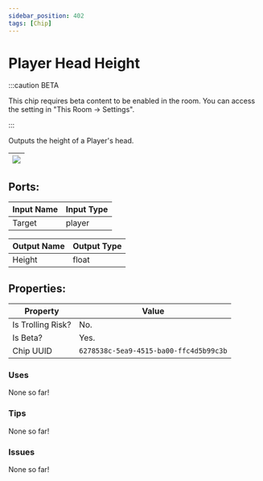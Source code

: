 ```yaml
---
sidebar_position: 402
tags: [Chip]
---
```


# Player Head Height
:::caution BETA

This chip requires beta content to be enabled in the room. You can access the setting in "This Room -> Settings".

:::

Outputs the height of a Player's head.

| ![](https://images-ext-2.discordapp.net/external/MPmIaQzlEPmgGWlgi-WxBBXt0Bjv_zWPkg1y1f_sy3s/https/www.recroomcircuits.com/image/circuit/absolute-value?width=206&height=108) |
|-----|

## Ports:

| Input Name | Input Type |
|-----------|-----------|
| Target | player |

| Output Name | Output Type |
|-----------|-----------|
| Height | float |

## Properties:

| Property  | Value |
|-------------------|-----------|
| Is Trolling Risk? | No. |
| Is Beta? | Yes. |
| Chip UUID | `6278538c-5ea9-4515-ba00-ffc4d5b99c3b` |

### Uses

None so far!

### Tips

None so far!

### Issues

None so far!